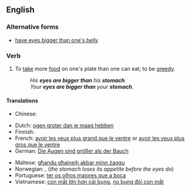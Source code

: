 ==English==

===Alternative forms===
* [[have eyes bigger than one's belly]] {{i|UK}}

===Verb===
{{en-verb|has eyes bigger than one's stomach|having eyes bigger than one's stomach|had eyes bigger than one's stomach}}

# {{idiom}} To [[take]] more [[food]] on one's plate than one can eat; to be [[greedy]].
#: ''His '''eyes are bigger than''' his '''stomach'''.''
#: ''Your '''eyes are bigger than''' your '''stomach'''.''

====Translations====
{{trans-top|take more food than one can eat}}
* Chinese:
*: {{trreq|Mandarin}}
* Dutch: [[ogen groter dan je maag hebben]]
* Finnish: {{t|fi|olla isommat silmät kuin vatsa}}
* French: [[avoir les yeux plus grand que le ventre]] or [[avoir les yeux plus gros que le ventre]]
* German: [[Die Augen sind größer als der Bauch]]
{{trans-mid}}
* Maltese: [[għandu għajnejh akbar minn żaqqu]]
* Norwegian: {{t|no|øynene er større enn magen}}, {{t|no|magen blir fortere mett enn øynene}} (''the stomach loses its appetite before the eyes do'')
* Portuguese: [[ter os olhos maiores que a boca]]
* Vietnamese: [[con mắt lớn hơn cái bụng]], [[no bụng đói con mắt]]
{{trans-bottom}}